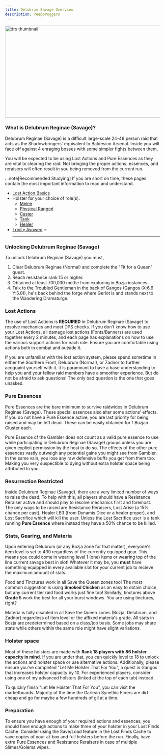 ```yaml
---
title: Delubrum Savage Overview
description: PeepoPoggers
---
```



<link
  rel="stylesheet"
  media="(prefers-color-scheme:dark)"
  href="https://cdn.jsdelivr.net/npm/@shoelace-style/shoelace@2.15.1/cdn/themes/dark.css"
  onload="document.documentElement.classList.add('sl-theme-dark');"
/>
<script type="module" src="https://cdn.jsdelivr.net/npm/@shoelace-style/shoelace@2.15.1/cdn/shoelace-autoloader.js"></script>

<Image alt="drs thumbnail" loading="eager" width="600" height="300" class="ulti-tooltip" src="/drs/thumbnail.png"/>

### What is Delubrum Reginae (Savage)? ###
Delubrum Reginae (Savage) is a difficult large-scale 24-48 person raid that acts as the Shadowbringers' equivalent to Baldesion Arsenal.
Inside you will face off against 4 enraging bosses with some simpler fights between them. 

You will be expected to be using Lost Actions and Pure Essences as they are vital to clearing
the raid. Not bringing the proper actions, essences, and reraisers will often result in you being removed from the current run.

:::note[Recommended Studying]
If you are short on time, these pages contain the most important information to read and understand.
- <a href="/drs/actions">Lost Action Basics</a>
- Holster for your choice of role(s).
  - [Melee](/drs/holsters/melee)
  - [Physical Ranged](/drs/holsters/phys)
  - [Caster](/drs/holsters/caster)
  - [Tank](/drs/holsters/tank)
  - [Healer](/drs/holsters/healer)
- <a href="/drs/guides/avowed">Trinity Avowed</a>
:::
<br/><hr/>

### Unlocking Delubrum Reginae (Savage)
To unlock Delubrum Reginae (Savage) you must,
1. Clear Delubrum Reginae (Normal) and complete the "Fit for a Queen" quest.
2. Reach resistance rank 15 or higher.
3. Obtained at least 700,000 mettle from exploring in Bozja instances.
4. Talk to the Troubled Gentleman in the back of Gangos (Gangos (X:6.6 Y:5.0)), he's back behind the forge where Gerlot is and stands next to the Wandering Dramaturge.

### Lost Actions
The use of Lost Actions is **REQUIRED** in Delubrum Reginae (Savage) to resolve mechanics and meet DPS checks. If you don't know how to use your Lost Actions, all damage lost actions (Fonts/Banners) 
are used together every 2 minutes, and each page has explanations on how to use the various support actions for each role. Ensure you are comfortable using actions both in combat and outside it.

If you are unfamiliar with the lost action system, please spend sometime in either the Southern Front, Delubrum (Normal), or Zadnor to further accquaint yourself with it. It is paramount to have a base understanding
to help you and your fellow raid members have a smoother experience. But do not be afraid to ask questions! The only bad question is the one that goes unasked.

### Pure Essences
Pure Essences are the bare minimum to survive raidwides in Delubrum Reginae (Savage). These special essences also alter some actions' effects. If you do not have a Pure Essence active, 
you are last priority for being raised and may be left dead. These can be easily obtained for 1 Bozjan Cluster each.

Pure Essence of the Gambler does not count as a valid pure essence to use while participating in Delubrum Reginae (Savage) groups unless you are given
explicit permission by the host to do so. The effects of the other pure essences vastly outweigh any potential gains you might see from Gambler. In the same vain, you lose
any raw defensive buffs you get from them too. Making you very suspectible to dying without extra holster space being attributed to you.

### Resurrection Restricted
Inside Delubrum Reginae (Savage), there are a very limited number of ways to raise the dead. To help with this, 
all players should have a Resistance Reraiser active and should play to resolve mechanics first and foremost. The only ways to be raised are 
Resistance Reraisers, Lost Arise (a 15% chance per cast), Healer LB3 (from Dynamis Dice or a healer proper), and Lost Sacrifice which will kill the user. Unless the Lost Sacrifice user is a tank running
**Pure Essence** where instead they have a 50% chance to be killed.

### Stats, Gearing, and Materia
Upon entering Delubrum (or any Bozja zone for that matter), everyone's item level is set to 430 regardless of the currently equipped gear. This means you could come in wearing level 1 (one) items or wearing top of the line current savage best in slot! 
Whatever it may be, you **must** have something equipped in every available slot for your current job to recieve the maximum amount of stats.

Food and Tinctures work in all Save the Queen zones too! The most common suggestion is using **Smoked Chicken** as an easy to obtain choice, but any current tier raid food works just fine too! Similarly, 
tinctures above **Grade 5** work the best for all your burst windows. You are using tinctures, right? 

Materia is fully disabled in all Save the Queen zones (Bozja, Delubrum, and Zadnor) regardless of item level or the affixed materia's grade. All stats in Bozja are predetermined based on a class/job basis.
Some jobs may share stats while others within the same role might have slight variations.

### Holster space
Most of these holsters are made with **Rank 18 players with 86 holster capacity in mind**. If you are under that, you can quickly level to 18 to unlock the 
actions and holster space or use alternative actions. Additionally, please ensure you've completed "Let Me Holster That For You", a quest in Gangos that 
increases holster capacity by 10. For experienced players, consider using one of my advanced holsters (linked at the top of each tab) instead.

To quickly finish "Let Me Holster That For You", you can visit the marketboards. Majority of the time the Garlean Synethic Fibers are dirt cheap and go for maybe a few hundreds of gil at a time.

### Preparation
To ensure you have enough of your required actions and essences, you should have enough 
actions to make three of your holster in your Lost Finds Cache. Consider using the Save/Load feature in the Lost Finds Cache to save copies of your at-box and full holsters before the run. Finally, 
have extra Pure Essences and Resistance Reraisers in case of multiple Slimes/Golems wipes.

<Footer/>